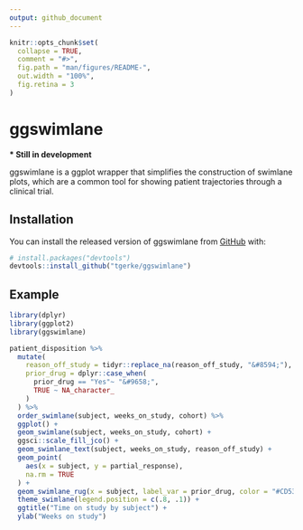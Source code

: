```yaml
---
output: github_document
---
```


<!-- README.md is generated from README.Rmd. Please edit that file -->

```r
knitr::opts_chunk$set(
  collapse = TRUE,
  comment = "#>",
  fig.path = "man/figures/README-",
  out.width = "100%",
  fig.retina = 3
)
```

# ggswimlane

__* Still in development__

<!-- badges: start -->
<!-- badges: end -->

ggswimlane is a ggplot wrapper that simplifies the construction of swimlane plots, which are a common tool for showing patient trajectories through a clinical trial.

## Installation

You can install the released version of ggswimlane from [GitHub](https://github.com/) with:

``` r
# install.packages("devtools")
devtools::install_github("tgerke/ggswimlane")
```

## Example

```r
library(dplyr)
library(ggplot2)
library(ggswimlane)

patient_disposition %>%
  mutate(
    reason_off_study = tidyr::replace_na(reason_off_study, "&#8594;"),
    prior_drug = dplyr::case_when(
      prior_drug == "Yes"~ "&#9658;", 
      TRUE ~ NA_character_
    )
  ) %>%
  order_swimlane(subject, weeks_on_study, cohort) %>%
  ggplot() +
  geom_swimlane(subject, weeks_on_study, cohort) + 
  ggsci::scale_fill_jco() +
  geom_swimlane_text(subject, weeks_on_study, reason_off_study) + 
  geom_point(
    aes(x = subject, y = partial_response), 
    na.rm = TRUE
  ) + 
  geom_swimlane_rug(x = subject, label_var = prior_drug, color = "#CD534C") + 
  theme_swimlane(legend.position = c(.8, .1)) + 
  ggtitle("Time on study by subject") + 
  ylab("Weeks on study")
```
